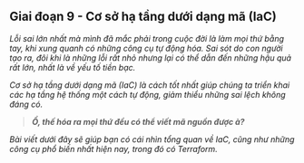 
## Giai đoạn 9 - Cơ sở hạ tầng dưới dạng mã (IaC)

_Lỗi sai lớn nhất mà mình đã mắc phải trong cuộc đời là làm mọi thứ bằng tay, khi xung quanh có những công cụ 
tự động hóa. Sai sót do con người tạo ra, đôi khi là những lỗi rất nhỏ nhưng lại có thể dẫn đến những hậu quả
rất lớn, nhất là về yếu tố tiền bạc._

_Cơ sở hạ tầng dưới dạng mã (IaC) là cách tốt nhất giúp chúng ta triển khai các hạ tầng hệ thống một cách tự động,
giảm thiểu những sai lệch không đáng có._

> **_Ồ, thế hóa ra mọi thứ đều có thể viết mã nguồn được à?_**

_Bài viết dưới đây sẽ giúp bạn có cái nhìn tổng quan về IaC, cũng như những công cụ phổ biến nhất hiện nay, trong
đó có Terraform._

